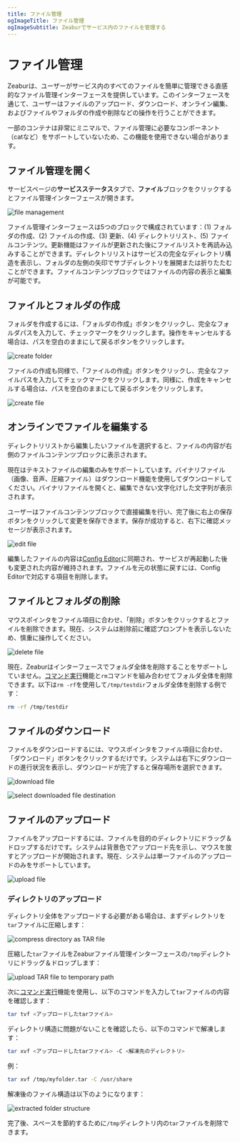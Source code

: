 ```yaml
---
title: ファイル管理
ogImageTitle: ファイル管理
ogImageSubtitle: Zeaburでサービス内のファイルを管理する
---
```



# ファイル管理

Zeaburは、ユーザーがサービス内のすべてのファイルを簡単に管理できる直感的なファイル管理インターフェースを提供しています。このインターフェースを通じて、ユーザーはファイルのアップロード、ダウンロード、オンライン編集、およびファイルやフォルダの作成や削除などの操作を行うことができます。

<Callout type="warning">
  一部のコンテナは非常にミニマルで、ファイル管理に必要なコンポーネント（catなど）をサポートしていないため、この機能を使用できない場合があります。
</Callout>

## ファイル管理を開く

サービスページの**サービスステータス**タブで、**ファイル**ブロックをクリックするとファイル管理インターフェースが開きます。

![file management](/data-management/file-management/file-management.png)

ファイル管理インターフェースは5つのブロックで構成されています：(1) フォルダの作成、(2) ファイルの作成、(3) 更新、(4) ディレクトリリスト、(5) ファイルコンテンツ。更新機能はファイルが更新された後にファイルリストを再読み込みすることができます。ディレクトリリストはサービスの完全なディレクトリ構造を表示し、フォルダの左側の矢印でサブディレクトリを展開または折りたたむことができます。ファイルコンテンツブロックではファイルの内容の表示と編集が可能です。

## ファイルとフォルダの作成

フォルダを作成するには、「フォルダの作成」ボタンをクリックし、完全なフォルダパスを入力して、チェックマークをクリックします。操作をキャンセルする場合は、パスを空白のままにして戻るボタンをクリックします。

![create folder](/data-management/file-management/create-folder.png)

ファイルの作成も同様で、「ファイルの作成」ボタンをクリックし、完全なファイルパスを入力してチェックマークをクリックします。同様に、作成をキャンセルする場合は、パスを空白のままにして戻るボタンをクリックします。

![create file](/data-management/file-management/create-file.png)

## オンラインでファイルを編集する

ディレクトリリストから編集したいファイルを選択すると、ファイルの内容が右側のファイルコンテンツブロックに表示されます。

<Callout type="info">
  現在はテキストファイルの編集のみをサポートしています。バイナリファイル（画像、音声、圧縮ファイル）はダウンロード機能を使用してダウンロードしてください。バイナリファイルを開くと、編集できない文字化けした文字列が表示されます。
</Callout>

ユーザーはファイルコンテンツブロックで直接編集を行い、完了後に右上の保存ボタンをクリックして変更を保存できます。保存が成功すると、右下に確認メッセージが表示されます。

![edit file](/data-management/file-management/edit-file.png)

編集したファイルの内容は[Config Editor](/data-management/config-edit)に同期され、サービスが再起動した後も変更された内容が維持されます。ファイルを元の状態に戻すには、Config Editorで対応する項目を削除します。

## ファイルとフォルダの削除

マウスポインタをファイル項目に合わせ、「削除」ボタンをクリックするとファイルを削除できます。現在、システムは削除前に確認プロンプトを表示しないため、慎重に操作してください。

![delete file](/data-management/file-management/delete-file.png)

現在、Zeaburはインターフェースでフォルダ全体を削除することをサポートしていません。[コマンド実行](/deploy/command-execution)機能と`rm`コマンドを組み合わせてフォルダ全体を削除できます。以下は`rm -rf`を使用して`/tmp/testdir`フォルダ全体を削除する例です：

```bash
rm -rf /tmp/testdir
```

## ファイルのダウンロード

ファイルをダウンロードするには、マウスポインタをファイル項目に合わせ、「ダウンロード」ボタンをクリックするだけです。システムは右下にダウンロードの進行状況を表示し、ダウンロードが完了すると保存場所を選択できます。

![download file](/data-management/file-management/download-file.png)

![select downloaded file destination](/data-management/file-management/download-select-destination.png)

## ファイルのアップロード

ファイルをアップロードするには、ファイルを目的のディレクトリにドラッグ＆ドロップするだけです。システムは背景色でアップロード先を示し、マウスを放すとアップロードが開始されます。現在、システムは単一ファイルのアップロードのみをサポートしています。

![upload file](/data-management/file-management/upload.png)

### ディレクトリのアップロード

ディレクトリ全体をアップロードする必要がある場合は、まずディレクトリを`tar`ファイルに圧縮します：

![compress directory as TAR file](/data-management/file-management/compress-as-tar.png)

圧縮した`tar`ファイルをZeaburファイル管理インターフェースの`/tmp`ディレクトリにドラッグ＆ドロップします：

![upload TAR file to temporary path](/data-management/file-management/upload-tar-file.png)

次に[コマンド実行](/deploy/command-execution)機能を使用し、以下のコマンドを入力して`tar`ファイルの内容を確認します：

```bash
tar tvf <アップロードしたtarファイル>
```

ディレクトリ構造に問題がないことを確認したら、以下のコマンドで解凍します：

```bash
tar xvf <アップロードしたtarファイル> -C <解凍先のディレクトリ>
```

例：

```bash
tar xvf /tmp/myfolder.tar -C /usr/share
```

解凍後のファイル構造は以下のようになります：

![extracted folder structure](/data-management/file-management/extracted-folder-structure.png)

完了後、スペースを節約するために`/tmp`ディレクトリ内の`tar`ファイルを削除できます。
